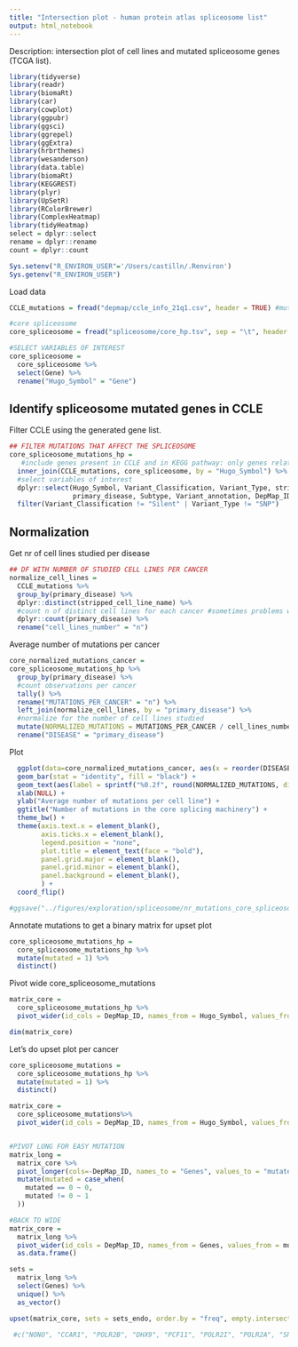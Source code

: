 ```yaml
---
title: "Intersection plot - human protein atlas spliceosome list"
output: html_notebook
---
```


Description: intersection plot of cell lines and mutated spliceosome genes (TCGA list). 

```r
library(tidyverse)
library(readr)
library(biomaRt)
library(car)
library(cowplot)
library(ggpubr)
library(ggsci)
library(ggrepel)
library(ggExtra)
library(hrbrthemes)
library(wesanderson)
library(data.table)
library(biomaRt)
library(KEGGREST)
library(plyr)
library(UpSetR)
library(RColorBrewer)
library(ComplexHeatmap)
library(tidyHeatmap)
select = dplyr::select
rename = dplyr::rename
count = dplyr::count
```

```r
Sys.setenv("R_ENVIRON_USER"='/Users/castilln/.Renviron')
Sys.getenv("R_ENVIRON_USER")
```

Load data   
```r
CCLE_mutations = fread("depmap/ccle_info_21q1.csv", header = TRUE) #mutations and sample info 

#core spliceosome
core_spliceosome = fread("spliceosome/core_hp.tsv", sep = "\t", header = TRUE)

#SELECT VARIABLES OF INTEREST
core_spliceosome = 
  core_spliceosome %>% 
  select(Gene) %>% 
  rename("Hugo_Symbol" = "Gene")
```


## Identify spliceosome mutated genes in CCLE
Filter CCLE using the generated gene list. 
```r
## FILTER MUTATIONS THAT AFFECT THE SPLICEOSOME
core_spliceosome_mutations_hp = 
   #include genes present in CCLE and in KEGG pathway: only genes related to the spliceosome
  inner_join(CCLE_mutations, core_spliceosome, by = "Hugo_Symbol") %>%
  #select variables of interest
  dplyr::select(Hugo_Symbol, Variant_Classification, Variant_Type, stripped_cell_line_name, primary_or_metastasis, 
                primary_disease, Subtype, Variant_annotation, DepMap_ID, Annotation_Transcript) %>% 
  filter(Variant_Classification != "Silent" | Variant_Type != "SNP")  

```

## Normalization
Get nr of cell lines studied per disease
```r
## DF WITH NUMBER OF STUDIED CELL LINES PER CANCER
normalize_cell_lines = 
  CCLE_mutations %>% 
  group_by(primary_disease) %>% 
  dplyr::distinct(stripped_cell_line_name) %>% 
  #count n of distinct cell lines for each cancer #sometimes problems with masking of function
  dplyr::count(primary_disease) %>% 
  rename("cell_lines_number" = "n") 
```

Average number of mutations per cancer
```r
core_normalized_mutations_cancer =   
core_spliceosome_mutations_hp %>% 
  group_by(primary_disease) %>% 
  #count observations per cancer  
  tally() %>% 
  rename("MUTATIONS_PER_CANCER" = "n") %>% 
  left_join(normalize_cell_lines, by = "primary_disease") %>% 
  #normalize for the number of cell lines studied
  mutate(NORMALIZED_MUTATIONS = MUTATIONS_PER_CANCER / cell_lines_number) %>% 
  rename("DISEASE" = "primary_disease")
```

Plot
```r
  ggplot(data=core_normalized_mutations_cancer, aes(x = reorder(DISEASE, NORMALIZED_MUTATIONS), y = NORMALIZED_MUTATIONS)) +
  geom_bar(stat = "identity", fill = "black") +
  geom_text(aes(label = sprintf("%0.2f", round(NORMALIZED_MUTATIONS, digits =2))), size = 2, position = "dodge", hjust=-0.1) +
  xlab(NULL) + 
  ylab("Average number of mutations per cell line") + 
  ggtitle("Number of mutations in the core splicing machinery") +
  theme_bw() +
  theme(axis.text.x = element_blank(), 
        axis.ticks.x = element_blank(),
        legend.position = "none",
        plot.title = element_text(face = "bold"),
        panel.grid.major = element_blank(),
        panel.grid.minor = element_blank(),
        panel.background = element_blank(), 
        ) +
  coord_flip() 

#ggsave("../figures/exploration/spliceosome/nr_mutations_core_spliceosome_percancer.png", height = 5, width = 7)
```

Annotate mutations to get a binary matrix for upset plot 
```r
core_spliceosome_mutations_hp = 
  core_spliceosome_mutations_hp %>% 
  mutate(mutated = 1) %>% 
  distinct()
```


Pivot wide core_spliceosome_mutations
```r
matrix_core = 
  core_spliceosome_mutations_hp %>% 
  pivot_wider(id_cols = DepMap_ID, names_from = Hugo_Symbol, values_from = mutated, values_fill = 0, values_fn = length)

dim(matrix_core)
```

Let's do upset plot per cancer
```r
core_spliceosome_mutations = 
  core_spliceosome_mutations_hp %>% 
  mutate(mutated = 1) %>% 
  distinct() 
```

```r
matrix_core = 
  core_spliceosome_mutations%>% 
  pivot_wider(id_cols = DepMap_ID, names_from = Hugo_Symbol, values_from = mutated, values_fill = 0, values_fn = length) 


#PIVOT LONG FOR EASY MUTATION
matrix_long = 
  matrix_core %>% 
  pivot_longer(cols=-DepMap_ID, names_to = "Genes", values_to = "mutated") %>% 
  mutate(mutated = case_when(
    mutated == 0 ~ 0, 
    mutated != 0 ~ 1
  ))

#BACK TO WIDE
matrix_core = 
  matrix_long %>% 
  pivot_wider(id_cols = DepMap_ID, names_from = Genes, values_from = mutated) %>% 
  as.data.frame()

```

```r
sets = 
  matrix_long %>% 
  select(Genes) %>% 
  unique() %>% 
  as_vector()

```

```r
upset(matrix_core, sets = sets_endo, order.by = "freq", empty.intersections = "off", point.size = 3,)

 #c("NONO", "CCAR1", "POLR2B", "DHX9", "PCF11", "POLR2I", "POLR2A", "SNRNP200", "RBMX", "SON", "POLR2C", "GEMIN4"
```

